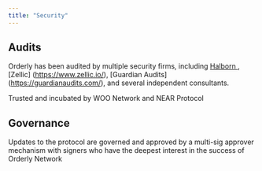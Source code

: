 ```yaml
---
title: "Security"
---
```


## Audits

Orderly has been audited by multiple security firms, including [Halborn ](https://www.halborn.com/), [Zellic] (https://www.zellic.io/), [Guardian Audits] (https://guardianaudits.com/), and several independent consultants.

Trusted and incubated by WOO Network and NEAR Protocol

## Governance

Updates to the protocol are governed and approved by a multi-sig approver mechanism with signers who have the deepest interest in the success of Orderly Network 